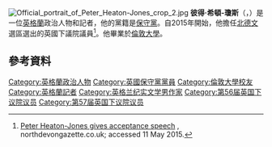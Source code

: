 
[[File:Official_portrait_of_Peter_Heaton-Jones_crop_2.jpg|thumb]]
'''彼得·希頓-瓊斯'''（{{lang-en|Peter Heaton-Jones}}，{{bd|1963年|8月2日}}）是一位[[英格蘭|英格蘭]]政治人物和記者，他的黨籍是[[保守黨_(英國)|保守黨]]。自2015年開始，他擔任[[北德文_(英國國會選區)|北德文]]選區選出的英國下議院議員<ref>[http://www.northdevongazette.co.uk/news/election/watch_peter_heaton_jones_s_acceptance_speech_1_4066157 Peter Heaton-Jones gives acceptance speech] {{Wayback|url=http://www.northdevongazette.co.uk/news/election/watch_peter_heaton_jones_s_acceptance_speech_1_4066157 |date=20150518074907 }}, northdevongazette.co.uk; accessed 11 May 2015.</ref>。他畢業於[[倫敦大學|倫敦大學]]。

==參考資料==
{{Reflist}}

{{DEFAULTSORT: Heaton-Jones, Peter}}
[[Category:英格蘭政治人物|Category:英格蘭政治人物]]
[[Category:英國保守黨黨員|Category:英國保守黨黨員]]
[[Category:倫敦大學校友|Category:倫敦大學校友]]
[[Category:英格蘭記者|Category:英格蘭記者]]
[[Category:英格兰纪实文学男作家|Category:英格兰纪实文学男作家]]
[[Category:第56届英国下议院议员|Category:第56届英国下议院议员]]
[[Category:第57届英国下议院议员|Category:第57届英国下议院议员]]